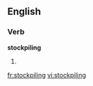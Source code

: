 ==English==

===Verb===
'''stockpiling'''
# {{present participle of|stockpile}}

[[fr:stockpiling]]
[[vi:stockpiling]]